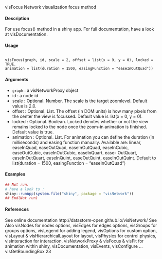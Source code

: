 visFocus Network visualization focus method

#### Description

For use focus() method in a shiny app. For full documentation, have a look at visDocumentation.

#### Usage

<pre><code>
visFocus(graph, id, scale = 2, offset = list(x = 0, y = 0), locked = TRUE,
animation = list(duration = 1500, easingFunction = "easeInOutQuad"))
</code></pre>

#### Arguments

* ``graph`` : a visNetworkProxy object
* id : a node id
* scale : Optional. Number. The scale is the target zoomlevel. Default value is 2.0.
* offset : Optional. List. The offset (in DOM units) is how many pixels from the center the view is focussed. Default value is list(x = 0, y = 0).
* locked : Optional. Boolean. Locked denotes whether or not the view remains locked to the node once the zoom-in animation is finished. Default value is true.
* animation : Optional. List. For animation you can define the duration (in milliseconds) and easing function manually. Available are: linear, easeInQuad, easeOutQuad, easeInOutQuad, easeInCubic, easeOutCubic, easeInOutCubic, easeInQuart, ease-
OutQuart, easeInOutQuart, easeInQuint, easeOutQuint, easeInOutQuint. Default to list(duration = 1500, easingFunction = "easeInOutQuad")


#### Examples
```r
## Not run:
# have a look to :
shiny::runApp(system.file("shiny", package = "visNetwork"))
## End(Not run)
```

#### References
See online documentation http://datastorm-open.github.io/visNetwork/
See Also
visNodes for nodes options, visEdges for edges options, visGroups for groups options, visLegend
for adding legend, visOptions for custom option, visLayout & visHierarchicalLayout for layout,
visPhysics for control physics, visInteraction for interaction, visNetworkProxy & visFocus & visFit
for animation within shiny, visDocumentation, visEvents, visConfigure ...
visGetBoundingBox 23
